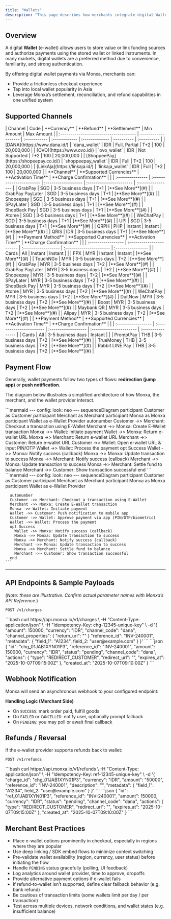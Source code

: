 ```yaml
---
title: "Wallets"
description: "This page describes how merchants integrate digital Wallets as a payment option via Monxa"
---
```


## Overview

A digital **Wallet** (e-wallet) allows users to store value or link funding sources and authorize payments using the stored wallet or linked instruments. In many markets, digital wallets are a preferred method due to convenience, familiarity, and strong authentication.

By offering digital wallet payments via Monxa, merchants can:

- Provide a frictionless checkout experience
- Tap into local wallet popularity in Asia
- Leverage Monxa’s settlement, reconciliation, and refund capabilities in one unified system

## Supported Channels

<Tabs>
  <Tab title="Indonesia">
    | Channel                                | Code                | **Currency** | **Refund**    | **Settlement** | Min Amount | Max  Amount |
    | :------------------------------------- | ------------------- | :----------- | :------------ | :------------- | ---------- | :---------- |
    | [DANA](https://www.dana.id/)           | `dana_wallet`       | IDR          | Full, Partial | T+2            | 100        | 20,000,000  |
    | [OVO](https://www.ovo.id/)             | `ovo_wallet`        | IDR          | Not Supported | T+2            | 100        | 20,000,000  |
    | [ShoppeePay](https://shopeepay.co.id/) | `shoppeepay_wallet` | IDR          | Full          | T+2            | 100        | 20,000,000  |
    | [LinkAja](https://linkaja.id/)         | `linkaja_wallet`    | IDR          | Full          | T+2            | 100        | 20,000,000  |
  </Tab>
  <Tab title="Singapore">
    | **Channel**      | **Supported Currencies** | **Activation Time** | **Charge Confirmation** |                   |
    | :--------------- | :----------------------- | :------------------ | :---------------------- | :---------------- |
    | GrabPay          | SGD                      | 3-5 business days   | T+1                     | [**See More**](#) |
    | GrabPay PayLater | SGD                      | 3-5 business days   | T+1                     | [**See More**](#) |
    | Shopeepay        | SGD                      | 3-5 business days   | T+1                     | [**See More**](#) |
    | SPayLater        | SGD                      | 3-5 business days   | T+1                     | [**See More**](#) |
    | ShopBack Pay     | SGD                      | 3-5 business days   | T+1                     | [**See More**](#) |
    | Atome            | SGD                      | 3-5 business days   | T+1                     | [**See More**](#) |
    | WeChatPay        | SGD                      | 3-5 business days   | T+1                     | [**See More**](#) |
    | UPI              | SGD                      | 3-5 business days   | T+1                     | [**See More**](#) |
    | QRPH             | PHP                      | Instant             | Instant                 | [**See More**](#) |
    | QRIS             | IDR                      | 3-5 business days   | T+1                     | [**See More**](#) |
  </Tab>
  <Tab title="Malaysia">
    | **Payment Method** | **Supported Currencies** | **Activation Time** | **Charge Confirmation** |                   |
    | :----------------- | :----------------------- | :------------------ | :---------------------- | :---------------- |
    | Cards              | All                      | Instant             | Instant                 |                   |
    | FPX                | MYR                      | Instant             | Instant                 | [**See More**](#) |
    | TouchNGo           | MYR                      | 3-5 business days   | T+2                     | [**See More**](#) |
    | GrabPay            | MYR                      | 3-5 business days   | T+2                     | [**See More**](#) |
    | GrabPay PayLater   | MYR                      | 3-5 business days   | T+2                     | [**See More**](#) |
    | Shopeepay          | MYR                      | 3-5 business days   | T+2                     | [**See More**](#) |
    | SPayLater          | MYR                      | 3-5 business days   | T+2                     | [**See More**](#) |
    | ShopBack Pay       | MYR                      | 3-5 business days   | T+2                     | [**See More**](#) |
    | Atome              | MYR                      | 3-5 business days   | T+2                     | [**See More**](#) |
    | WeChatPay          | MYR                      | 3-5 business days   | T+2                     | [**See More**](#) |
    | DuitNow            | MYR                      | 3-5 business days   | T+2                     | [**See More**](#) |
    | Boost              | MYR                      | 3-5 business days   | T+2                     | [**See More**](#) |
    | Maybank QR         | MYR                      | 3-5 business days   | T+2                     | [**See More**](#) |
    | Alipay             | MYR                      | 3-5 business days   | T+2                     | [**See More**](#) |
  </Tab>
  <Tab title="Thailand">
    | **Payment Method** | **Supported Currencies** | **Activation Time** | **Charge Confirmation** |                   |
    | :----------------- | :----------------------- | :------------------ | :---------------------- | :---------------- |
    | Cards              | All                      | 3-5 business days   | Instant                 |                   |
    | PromptPay          | THB                      | 3-5 business days   | T+2                     | [**See More**](#) |
    | TrueMoney          | THB                      | 3-5 business days   | T+2                     | [**See More**](#) |
    | Rabbit LINE Pay    | THB                      | 3-5 business days   | T+2                     | [**See More**](#) |
  </Tab>
</Tabs>

## Payment Flow

Generally, wallet payments follow two types of flows: **redirection (jump app)** or **push notification**.

The diagram below illustrates a simplified architecture of how Monxa, the merchant, and the wallet provider interact.

<Tabs>
  <Tab title="Redirection Flow">
    ```mermaid
    ---
    config:
      look: neo
    ---
    sequenceDiagram
      participant Customer as Customer
      participant Merchant as Merchant
      participant Monxa as Monxa
      participant Wallet as e-Wallet Provider
      autonumber
      Customer ->> Merchant: Checkout a transaction using E-Wallet
      Merchant ->> Monxa: Create E-Wallet transaction
      Monxa ->> Wallet: Initiate payment
      Wallet ->> Monxa: Return e-wallet URL
      Monxa ->> Merchant: Return e-wallet URL
      Merchant ->> Customer: Return e-wallet URL
      Customer ->> Wallet: Open e-wallet URL & input PIN/OTP
      Wallet ->> Wallet: Process the payment
      opt Success
        Wallet ->> Monxa: Notify success (callback)
        Monxa ->> Monxa: Update transaction to success
        Monxa ->> Merchant: Notify success (callback)
        Merchant ->> Monxa: Update transaction to success
        Monxa ->> Merchant: Settle fund to balance
        Merchant ->> Customer: Show transaction successful
      end
    ```
  </Tab>
  <Tab title="Push Notification Flow">
    ```mermaid
    ---
    config:
      look: neo
    ---
    sequenceDiagram
      participant Customer as Customer
      participant Merchant as Merchant
      participant Monxa as Monxa
      participant Wallet as e-Wallet Provider
    
      autonumber
      Customer ->> Merchant: Checkout a transaction using E-Wallet
      Merchant ->> Monxa: Create E-Wallet transaction
      Monxa ->> Wallet: Initiate payment
      Wallet ->> Customer: Push notification to mobile app
      Customer ->> Wallet: Approve payment via app (PIN/OTP/biometric)
      Wallet ->> Wallet: Process the payment
      opt Success
        Wallet ->> Monxa: Notify success (callback)
        Monxa ->> Monxa: Update transaction to success
        Monxa ->> Merchant: Notify success (callback)
        Merchant ->> Monxa: Update transaction to success
        Monxa ->> Merchant: Settle fund to balance
        Merchant ->> Customer: Show transaction successful
      end
    ```
  </Tab>
</Tabs>

---

## API Endpoints & Sample Payloads

(_Note: these are illustrative. Confirm actual parameter names with Monxa’s API Reference._)

```http
POST /v1/charges
```

<AccordionGroup>
  <Accordion title="Request Example : Charge‑only (DANA)">
    ```bash
    curl https://api.monxa.io/v1/charges \
      -H "Content-Type: application/json" \
      -H "Idempotency-Key: chg-12345-unique-key" \
      -d '{
        "amount": 150000,
        "currency": "IDR",
        "channel_code": "dana",
    	"channel_properties": {
    		"return_url": ""
    	}
        "reference_id": "INV-240001",
        "metadata": { "field_1": "A1234", field_2: "user@example.com" }
      }'
    ```
  </Accordion>
  <Accordion title="Response Example">
    ```json
    {
      "id": "chg_01JAB1XYN01P3",
      "reference_id": "INV-240001",
      "amount": 150000,
      "currency": "IDR",
      "status": "pending",
      "channel_code": "dana",
      "actions": {
        "type": "REDIRECT_CUSTOMER",
       	"redirect_url": "",
        "expires_at": "2025-10-07T09:15:00Z"
      },
      "created_at": "2025-10-07T09:10:00Z"
    }
    ```
  </Accordion>
</AccordionGroup>

## Webhook Notification

Monxa will send an asynchronous webhook to your configured endpoint:

**Handling Logic (Merchant Side)**

- On `SUCCESS`: mark order paid, fulfill goods
- On `FAILED` or `CANCELLED`: notify user, optionally prompt fallback
- On `PENDING`: you may poll or await final callback

## Refunds / Reversal

If the e-wallet provider supports refunds back to wallet:

```http
POST /v1/refunds
```

<AccordionGroup>
  <Accordion title="Request Example : Refund">
    ```bash
    curl https://api.monxa.io/v1/refunds \
      -H "Content-Type: application/json" \
      -H "Idempotency-Key: ref-12345-unique-key" \
      -d '{
        "charge_id": "chg_01JAB1XYN01P3",
        "currency": "IDR",
        "amount": "50000",
        "reference_id": "INV-240001",
    	"description": "",
        "metadata": { "field_1": "A1234", field_2: "user@example.com" }
      }'
    ```
  </Accordion>
  <Accordion title="Response Example">
    ```json
    {
      "id": "ref_01JAB1XYN01P3",
      "reference_id": "INV-240001",
      "amount": 150000,
      "currency": "IDR",
      "status": "pending",
      "channel_code": "dana",
      "actions": {
        "type": "REDIRECT_CUSTOMER",
       	"redirect_url": "",
        "expires_at": "2025-10-07T09:15:00Z"
      },
      "created_at": "2025-10-07T09:10:00Z"
    }
    ```
  </Accordion>
</AccordionGroup>

## Merchant Best Practices

- Place e-wallet options prominently in checkout, especially in regions where they are popular
- Use deep linking / SDK embed flows to minimize context switching
- Pre-validate wallet availability (region, currency, user status) before initiating the flow
- Handle `PENDING` status gracefully (polling, UI feedback)
- Log analytics around wallet provider, time to approve, dropoffs
- Provide alternative payment options if e-wallet fails
- If refund-to-wallet isn’t supported, define clear fallback behavior (e.g. bank refund)
- Be cautious of transaction limits (some wallets limit per day / per transaction)
- Test across multiple devices, network conditions, and wallet states (e.g. insufficient balance)